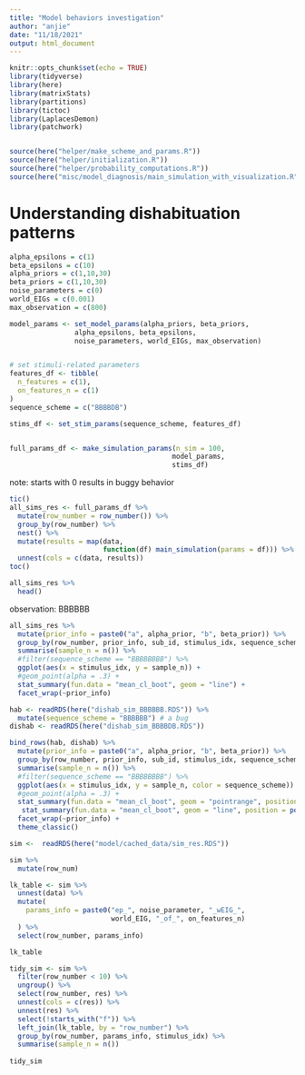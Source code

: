 ```yaml
---
title: "Model behaviors investigation"
author: "anjie"
date: "11/18/2021"
output: html_document
---
```


```r
knitr::opts_chunk$set(echo = TRUE)
library(tidyverse)
library(here)
library(matrixStats)
library(partitions)
library(tictoc)
library(LaplacesDemon)
library(patchwork)


source(here("helper/make_scheme_and_params.R"))
source(here("helper/initialization.R"))
source(here("helper/probability_computations.R"))
source(here("misc/model_diagnosis/main_simulation_with_visualization.R"))


```


# Understanding dishabituation patterns 

```r
alpha_epsilons = c(1)
beta_epsilons = c(10)
alpha_priors = c(1,10,30)
beta_priors = c(1,10,30)
noise_parameters = c(0)
world_EIGs = c(0.001)
max_observation = c(800)

model_params <- set_model_params(alpha_priors, beta_priors, 
                alpha_epsilons, beta_epsilons, 
                noise_parameters, world_EIGs, max_observation)


# set stimuli-related parameters 
features_df <- tibble(
  n_features = c(1), 
  on_features_n = c(1)
)
sequence_scheme = c("BBBBDB")

stims_df <- set_stim_params(sequence_scheme, features_df)


full_params_df <- make_simulation_params(n_sim = 100,
                                        model_params, 
                                        stims_df)

```

note: starts with 0 results in buggy behavior 

```r

tic()
all_sims_res <- full_params_df %>%
  mutate(row_number = row_number()) %>% 
  group_by(row_number) %>% 
  nest() %>%
  mutate(results = map(data,
                       function(df) main_simulation(params = df))) %>%
  unnest(cols = c(data, results))
toc()

```

```r
all_sims_res %>% 
  head()
```


observation: BBBBBB 

```r
all_sims_res %>% 
  mutate(prior_info = paste0("a", alpha_prior, "b", beta_prior)) %>% 
  group_by(row_number, prior_info, sub_id, stimulus_idx, sequence_scheme) %>% 
  summarise(sample_n = n()) %>% 
  #filter(sequence_scheme == "BBBBBBBB") %>% 
  ggplot(aes(x = stimulus_idx, y = sample_n)) + 
  #geom_point(alpha = .3) + 
  stat_summary(fun.data = "mean_cl_boot", geom = "line") + 
  facet_wrap(~prior_info)
```

```r
hab <- readRDS(here("dishab_sim_BBBBBB.RDS")) %>% 
  mutate(sequence_scheme = "BBBBBB") # a bug
dishab <- readRDS(here("dishab_sim_BBBBDB.RDS"))
```

```r
bind_rows(hab, dishab) %>% 
  mutate(prior_info = paste0("a", alpha_prior, "b", beta_prior)) %>% 
  group_by(row_number, prior_info, sub_id, stimulus_idx, sequence_scheme) %>% 
  summarise(sample_n = n()) %>% 
  #filter(sequence_scheme == "BBBBBBBB") %>% 
  ggplot(aes(x = stimulus_idx, y = sample_n, color = sequence_scheme)) + 
  #geom_point(alpha = .3) + 
  stat_summary(fun.data = "mean_cl_boot", geom = "pointrange", position = position_dodge(width = .5)) + 
   stat_summary(fun.data = "mean_cl_boot", geom = "line", position = position_dodge(width = .5)) +
  facet_wrap(~prior_info) + 
  theme_classic()
```


```r
sim <-  readRDS(here("model/cached_data/sim_res.RDS"))

```

```r
sim %>% 
  mutate(row_num)
```

```r
lk_table <- sim %>% 
  unnest(data) %>% 
  mutate(
    params_info = paste0("ep_", noise_parameter, "_wEIG_", 
                         world_EIG, "_of_", on_features_n)  
  ) %>% 
  select(row_number, params_info)

lk_table
```


```r
tidy_sim <- sim %>% 
  filter(row_number < 10) %>% 
  ungroup() %>% 
  select(row_number, res) %>% 
  unnest(cols = c(res)) %>% 
  unnest(res) %>% 
  select(!starts_with("f")) %>% 
  left_join(lk_table, by = "row_number") %>% 
  group_by(row_number, params_info, stimulus_idx) %>% 
  summarise(sample_n = n())
  
tidy_sim
```



